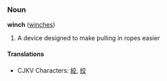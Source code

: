 ===Noun===
'''winch''' ([[winches]])

#A device designed to make pulling in ropes easier

====Translations====
*CJKV Characters: [[絞]], [[绞]]